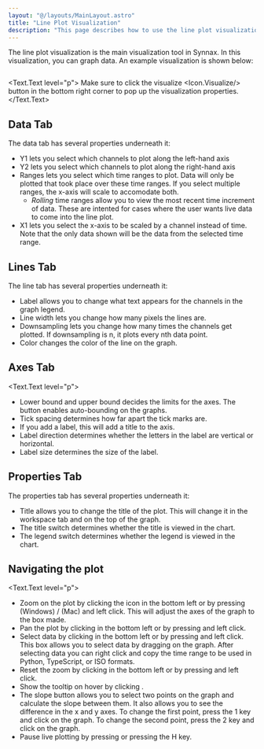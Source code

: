 ```yaml
---
layout: "@/layouts/MainLayout.astro"
title: "Line Plot Visualization"
description: "This page describes how to use the line plot visualization in the Synnax console."
---
```


The line plot visualization is the main visualization tool in Synnax. In this
visualization, you can graph data. An example visualization is shown below:

<Image client:only="react" id="console/line-plot"  />

<Text.Text level="p">
Make sure to click the visualize <Icon.Visualize/> button in the bottom right corner to pop up the
visualization properties.
</Text.Text>

## Data Tab
The data tab has several properties underneath it:
- Y1 lets you select which channels to plot along the left-hand axis
- Y2 lets you select which channels to plot along the right-hand axis
- Ranges lets you select which time ranges to plot. Data will only be plotted
  that took place over these time ranges. If you select multiple ranges, the
  x-axis will scale to accomodate both.
    - _Rolling_ time ranges allow you to view the most recent time increment of
      data. These are intented for cases where the user wants live data to come
      into the line plot.
- X1 lets you select the x-axis to be scaled by a channel instead of time. Note
  that the only data shown will be the data from the selected time range.

## Lines Tab
The line tab has several properties underneath it:
- Label allows you to change what text appears for the channels in the graph
  legend.
- Line width lets you change how many pixels the lines are.
- Downsampling lets you change how many times the channels get plotted. If
  downsampling is n, it plots every nth data point.
- Color changes the color of the line on the graph.

## Axes Tab
<Text.Text level="p">
<ul>
  <li>Lower bound and upper bound decides the limits for the axes. The <Icon.Auto/> button enables auto-bounding on the graphs.</li>
  <li>Tick spacing determines how far apart the tick marks are.</li>
  <li>If you add a label, this will add a title to the axis.</li>
  <li>Label direction determines whether the letters in the label are vertical or horizontal.</li>
  <li>Label size determines the size of the label.</li>
</ul>
</Text.Text>

## Properties Tab
The properties tab has several properties underneath it:
- Title allows you to change the title of the plot. This will change it in the
  workspace tab and on the top of the graph.
- The title switch determines whether the title is viewed in the chart.
- The legend switch determines whether the legend is viewed in the chart.

## Navigating the plot
<Text.Text level="p">
  <ul>
    <li>Zoom on the plot by clicking the <Icon.Zoom/> icon in the bottom left or by pressing <Icon.Keyboard.Alt/> (Windows) / <Icon.Keyboard.Command/> (Mac)
        and left click. This will adjust the axes of the graph to the box made.</li>
    <li>Pan the plot by clicking <Icon.Pan/> in the bottom left or by pressing <Icon.Keyboard.Shift/> and left click.</li>
    <li>Select data by clicking <Icon.Selection/> in the bottom left or by pressing <Icon.Keyboard.Alt/> and left click. This box allows you to select data
        by dragging on the graph. After selecting data you can right click and copy the time range to be used in Python, TypeScript, or ISO formats.</li>
    <li>Reset the zoom by clicking <Icon.Expand/> in the bottom left or by pressing <Icon.Caret.Up/> and left click.</li>
    <li>Show the tooltip on hover by clicking <Icon.Tooltip/>.</li>
    <li>The slope button <Icon.Rule/> allows you to select two points on the graph and calculate the slope between them. It also allows you to see the difference
        in the x and y axes. To change the first point, press the 1 key and click on the graph. To change the second point, press the 2 key and click on the graph.</li>
    <li>Pause live plotting by pressing <Icon.Pause/> or pressing the H key.</li>
  </ul>
</Text.Text>
